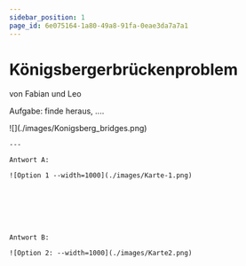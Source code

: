 ```yaml
---
sidebar_position: 1
page_id: 6e075164-1a80-49a8-91fa-0eae3da7a7a1
---
```



# Königsbergerbrückenproblem

von Fabian und Leo

Aufgabe: finde heraus, ....

<AdventureOptions>
  <AdventureOption label="a" nextGuessIn={60}>
    ![](./images/Konigsberg_bridges.png)

    ---

    Antwort A:

    ![Option 1 --width=1000](./images/Karte-1.png)







    Antwort B:

    ![Option 2: --width=1000](./images/Karte2.png)
  </AdventureOption>
</AdventureOptions>